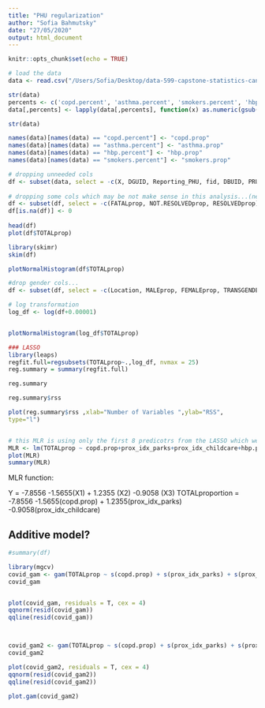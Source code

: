 ```yaml
---
title: "PHU regularization"
author: "Sofia Bahmutsky"
date: "27/05/2020"
output: html_document
---
```


```r
knitr::opts_chunk$set(echo = TRUE)
```

```r
# load the data
data <- read.csv("/Users/Sofia/Desktop/data-599-capstone-statistics-canada/data/PMD-en/PHU_FINAL_prop.csv")

str(data)
percents <- c('copd.percent', 'asthma.percent', 'smokers.percent', 'hbp.percent')
data[,percents] <- lapply(data[,percents], function(x) as.numeric(gsub("[\\%,]", "", x))/100)

str(data)

names(data)[names(data) == "copd.percent"] <- "copd.prop"
names(data)[names(data) == "asthma.percent"] <- "asthma.prop"
names(data)[names(data) == "hbp.percent"] <- "hbp.prop"
names(data)[names(data) == "smokers.percent"] <- "smokers.prop"

# dropping unneeded cols
df <- subset(data, select = -c(X, DGUID, Reporting_PHU, fid, DBUID, PRUID_x, CSDUID_x, CMAUID_x, CMAPUID_x, HR_UID, DAUID, lon, lat, transit_na, suppressed))
  
# dropping some cols which may be not make sense in this analysis...(need to check with John i think)
df <- subset(df, select = -c(FATALprop, NOT.RESOLVEDprop, RESOLVEDprop))
df[is.na(df)] <- 0
           
head(df)
plot(df$TOTALprop)

library(skimr)
skim(df)

plotNormalHistogram(df$TOTALprop)

#drop gender cols...
df <- subset(df, select = -c(Location, MALEprop, FEMALEprop, TRANSGENDERprop, OTHERprop, UNKNOWNprop, NEITHERprop, CONTACTprop, TRAVEL.RELATEDprop))

# log transformation
log_df <- log(df+0.00001)


plotNormalHistogram(log_df$TOTALprop)

### LASSO
library(leaps)
regfit.full=regsubsets(TOTALprop~.,log_df, nvmax = 25)
reg.summary = summary(regfit.full)

reg.summary

reg.summary$rss

plot(reg.summary$rss ,xlab="Number of Variables ",ylab="RSS",
type="l")


# this MLR is using only the first 8 predicotrs from the LASSO which were most important. 
MLR <- lm(TOTALprop ~ copd.prop+prox_idx_parks+prox_idx_childcare+hbp.prop+prox_idx_health+prox_idx_lib+prox_idx_educsec, log_df)
plot(MLR)
summary(MLR)
```

MLR function:

Y =  -7.8556 -1.5655(X1) +   1.2355 (X2)  -0.9058 (X3) 
TOTALproportion = -7.8556 -1.5655(copd.prop) +   1.2355(prox_idx_parks)  -0.9058(prox_idx_childcare)


## Additive model?
```r
#summary(df)

library(mgcv)
covid_gam <- gam(TOTALprop ~ s(copd.prop) + s(prox_idx_parks) + s(prox_idx_childcare), data=df)
covid_gam


plot(covid_gam, residuals = T, cex = 4)
qqnorm(resid(covid_gam))
qqline(resid(covid_gam))



covid_gam2 <- gam(TOTALprop ~ s(copd.prop) + s(prox_idx_parks) + s(prox_idx_childcare), data=df, family =Gamma(link = "log"))
covid_gam2

plot(covid_gam2, residuals = T, cex = 4)
qqnorm(resid(covid_gam2))
qqline(resid(covid_gam2))

plot.gam(covid_gam2)

```